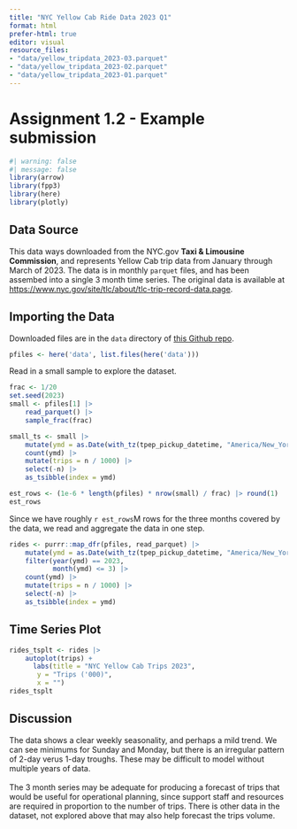 ```yaml
---
title: "NYC Yellow Cab Ride Data 2023 Q1"
format: html
prefer-html: true
editor: visual
resource_files:
- "data/yellow_tripdata_2023-03.parquet"
- "data/yellow_tripdata_2023-02.parquet"
- "data/yellow_tripdata_2023-01.parquet"
---
```


# Assignment 1.2 - Example submission

```r
#| warning: false
#| message: false
library(arrow)
library(fpp3)
library(here)
library(plotly)
```

## Data Source

This data ways downloaded from the NYC.gov **Taxi & Limousine Commission**, and represents Yellow Cab trip data from January through March of 2023. The data is in monthly `parquet` files, and has been assembed into a single 3 month time series. The original data is available at <https://www.nyc.gov/site/tlc/about/tlc-trip-record-data.page>.

## Importing the Data

Downloaded files are in the `data` directory of [this Github repo](https://github.com/dsdaveh/nyc-taxidata).

```r
pfiles <- here('data', list.files(here('data')))
```

Read in a small sample to explore the dataset.

```r
frac <- 1/20
set.seed(2023)
small <- pfiles[1] |> 
    read_parquet() |> 
    sample_frac(frac)

small_ts <- small |> 
    mutate(ymd = as.Date(with_tz(tpep_pickup_datetime, "America/New_York"))) |> 
    count(ymd) |> 
    mutate(trips = n / 1000) |> 
    select(-n) |> 
    as_tsibble(index = ymd)

est_rows <- (1e-6 * length(pfiles) * nrow(small) / frac) |> round(1)
est_rows
```

Since we have roughly `r est_rows`M rows for the three months covered by the data, we read and aggregate the data in one step.

```r

rides <- purrr::map_dfr(pfiles, read_parquet) |> 
    mutate(ymd = as.Date(with_tz(tpep_pickup_datetime, "America/New_York"))) |> 
    filter(year(ymd) == 2023,
           month(ymd) <= 3) |>
    count(ymd) |> 
    mutate(trips = n / 1000) |> 
    select(-n) |> 
    as_tsibble(index = ymd)
```

## Time Series Plot

```r
rides_tsplt <- rides |> 
    autoplot(trips) +
      labs(title = "NYC Yellow Cab Trips 2023",
       y = "Trips ('000)",
       x = "")
rides_tsplt
```

## Discussion

The data shows a clear weekly seasonality, and perhaps a mild trend. We can see minimums for Sunday and Monday, but there is an irregular pattern of 2-day verus 1-day troughs. These may be difficult to model without multiple years of data.\
\
The 3 month series may be adequate for producing a forecast of trips that would be useful for operational planning, since support staff and resources are required in proportion to the number of trips. There is other data in the dataset, not explored above that may also help forecast the trips volume.
